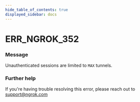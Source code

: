 ```yaml
---
hide_table_of_contents: true
displayed_sidebar: docs
---
```



# ERR_NGROK_352

### Message

Unauthenticated sessions are limited to `MAX` tunnels.

<ErrorDetails error="err_ngrok_352" />

### Further help

If you're having trouble resolving this error, please reach out to [support@ngrok.com](mailto:support@ngrok.com?subject=Help%20with%20ERR_NGROK_352)

